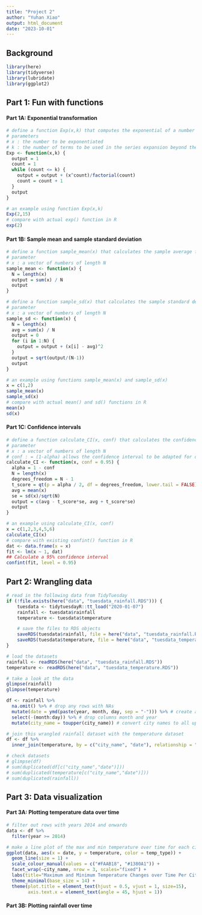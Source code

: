 ```yaml
---
title: "Project 2"
author: "Yuhan Xiao"
output: html_document
date: "2023-10-01"
---
```


## Background 
```r
library(here)
library(tidyverse)
library(lubridate)
library(ggplot2)
```

## Part 1: Fun with functions
#### Part 1A: Exponential transformation
```r
# define a function Exp(x,k) that computes the exponential of a number using the truncated series expansion
# parameters
# x : the number to be exponentiated
# k : the number of terms to be used in the series expansion beyond the constant 1, k is always >= 1
Exp <- function(x,k) {
  output = 1
  count = 1
  while (count <= k) {
    output = output + (x^count)/factorial(count)
    count = count + 1
  }
  output
}

# an example using function Exp(x,k)
Exp(2,15)
# compare with actual exp() function in R
exp(2)
```

#### Part 1B: Sample mean and sample standard deviation
```r
# define a function sample_mean(x) that calculates the sample average for a vector of data of length N
# parameter
# x : a vector of numbers of length N
sample_mean <- function(x) {
  N = length(x)
  output = sum(x) / N
  output
} 

# define a function sample_sd(x) that calculates the sample standard deviation for a vector of data of length N
# parameter
# x : a vector of numbers of length N
sample_sd <- function(x) {
  N = length(x)
  avg = sum(x) / N
  output = 0
  for (i in 1:N) {
    output = output + (x[i] - avg)^2
  }
  output = sqrt(output/(N-1))
  output
}

# an example using functions sample_mean(x) and sample_sd(x)
x = c(1,2)
sample_mean(x)
sample_sd(x)
# compare with actual mean() and sd() functions in R
mean(x)
sd(x)
```

#### Part 1C: Confidence intervals
```r
# define a function calculate_CI(x, conf) that calculates the confidence interval for a vector of data of length N
# parameter
# x : a vector of numbers of length N
# conf : = (1-alpha) allows the confidence interval to be adapted for different alpha, with a default value of 0.95
calculate_CI <- function(x, conf = 0.95) {
  alpha = 1 - conf
  N = length(x)
  degrees_freedom = N - 1
  t_score = qt(p = alpha / 2, df = degrees_freedom, lower.tail = FALSE)
  avg = mean(x)
  se = sd(x)/sqrt(N)
  output = c(avg - t_score*se, avg + t_score*se)
  output
}

# an example using calculate_CI(x, conf)
x = c(1,2,3,4,5,6)
calculate_CI(x)
# compare with existing confint() function in R
dat <- data.frame(x = x)
fit <- lm(x ~ 1, dat)
## Calculate a 95% confidence interval
confint(fit, level = 0.95)
```

## Part 2: Wrangling data
```r
# read in the following data from TidyTuesday
if (!file.exists(here("data", "tuesdata_rainfall.RDS"))) {
    tuesdata <- tidytuesdayR::tt_load("2020-01-07")
    rainfall <- tuesdata$rainfall
    temperature <- tuesdata$temperature

    # save the files to RDS objects
    saveRDS(tuesdata$rainfall, file = here("data", "tuesdata_rainfall.RDS"))
    saveRDS(tuesdata$temperature, file = here("data", "tuesdata_temperature.RDS"))
}

# load the datasets
rainfall <- readRDS(here("data", "tuesdata_rainfall.RDS"))
temperature <- readRDS(here("data", "tuesdata_temperature.RDS"))

# take a look at the data
glimpse(rainfall)
glimpse(temperature)
```

```r
df <- rainfall %>%
  na.omit() %>% # drop any rows with NAs
  mutate(date = ymd(paste(year, month, day, sep = "-"))) %>% # create a new column that combines year, month, day
  select(-(month:day)) %>% # drop columns month and year
  mutate(city_name = toupper(city_name)) # convert city names to all upper case

# join this wrangled rainfall dataset with the temperature dataset
df <- df %>%
  inner_join(temperature, by = c("city_name", "date"), relationship = "many-to-many")

# check datasets
# glimpse(df)
# sum(duplicated(df[c("city_name","date")]))
# sum(duplicated(temperature[c("city_name","date")]))
# sum(duplicated(rainfall))
```

## Part 3: Data visualization
#### Part 3A: Plotting temperature data over time
```r
# filter out rows with years 2014 and onwards
data <- df %>%
  filter(year >= 2014)

# make a line plot of the max and min temperature over time for each city
ggplot(data, aes(x = date, y = temperature, color = temp_type)) +
  geom_line(size = 1) +
  scale_colour_manual(values = c("#FAAB18", "#1380A1")) +
  facet_wrap(~city_name, nrow = 3, scales="fixed") +
  labs(title="Maximum and Minimum Temperature Changes over Time Per City", subtitle="key trends summary", caption="Yuhan Xiao", x = "Year", y = "Temperature") +
  theme_minimal(base_size = 14) +
  theme(plot.title = element_text(hjust = 0.5, vjust = 1, size=15), 
        axis.text.x = element_text(angle = 45, hjust = 1))
```

#### Part 3B: Plotting rainfall over time
```r
```